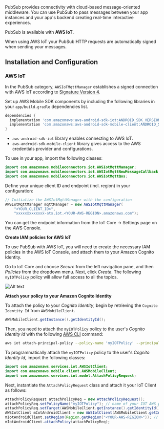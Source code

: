 PubSub provides connectivity with cloud-based message-oriented middleware. You can use PubSub to pass messages between your app instances and your app's backend creating real-time interactive experiences.

PubSub is available with **AWS IoT**.

<Callout>

When using AWS IoT your PubSub HTTP requests are automatically signed when sending your messages.

</Callout>

## Installation and Configuration

### AWS IoT

In the PubSub category, `AWSIoTMqttManager` establishes a signed connection with AWS IoT according to [Signature Version 4](https://docs.aws.amazon.com/general/latest/gr/signature-version-4.html).

Set up AWS Mobile SDK components by including the following libraries in your `app/build.gradle` dependencies list.

```groovy
dependencies {
  implementation 'com.amazonaws:aws-android-sdk-iot:ANDROID_SDK_VERSION'
  implementation 'com.amazonaws:aws-android-sdk-mobile-client:ANDROID_SDK_VERSION'
}
```

* `aws-android-sdk-iot` library enables connecting to AWS IoT.
* `aws-android-sdk-mobile-client` library gives access to the AWS credentials provider and configurations.

To use in your app, import the following classes:

```java
import com.amazonaws.mobileconnectors.iot.AWSIotMqttManager;
import com.amazonaws.mobileconnectors.iot.AWSIotMqttNewMessageCallback;
import com.amazonaws.mobileconnectors.iot.AWSIotMqttQos;
```

Define your unique client ID and endpoint (incl. region) in your configuration:

```java
// Initialize the AWSIotMqttManager with the configuration
AWSIotMqttManager mqttManager = new AWSIotMqttManager(
	"<YOUR_CLIENT_ID>",
	"xxxxxxxxxxxxx-ats.iot.<YOUR-AWS-REGION>.amazonaws.com");
```

<Callout>
You can get the endpoint information from the IoT Core -> Settings page on the AWS Console.
</Callout>

**Create IAM policies for AWS IoT**

To use PubSub with AWS IoT, you will need to create the necessary IAM policies in the AWS IoT Console, and attach them to your Amazon Cognito Identity.

Go to IoT Core and choose *Secure* from the left navigation pane, and then *Policies* from the dropdown menu. Next, click *Create*. The following `myIOTPolicy` policy will allow full access to all the topics.

![Alt text](/images/iot_attach_policy.png)

**Attach your policy to your Amazon Cognito Identity**

To attach the policy to your *Cognito Identity*, begin by retrieving the `Cognito Identity Id` from `AWSMobileClient`.

```java
AWSMobileClient.getInstance().getIdentityId();
```

Then, you need to attach the `myIOTPolicy` policy to the user's *Cognito Identity Id* with the following [AWS CLI](https://aws.amazon.com/cli/) command:

```bash
aws iot attach-principal-policy --policy-name 'myIOTPolicy' --principal '<YOUR_COGNITO_IDENTITY_ID>'
```

To programmatically attach the `myIOTPolicy` policy to the user's *Cognito Identity Id*, import the following classes:

```java
import com.amazonaws.services.iot.AWSIotClient;
import com.amazonaws.mobile.client.AWSMobileClient;
import com.amazonaws.services.iot.model.AttachPolicyRequest;
```

Next, instantiate the `AttachPolicyRequest` class and attach it your IoT Client as follows:

```java
AttachPolicyRequest attachPolicyReq = new AttachPolicyRequest();
attachPolicyReq.setPolicyName("myIOTPolicy"); // name of your IOT AWS policy
attachPolicyReq.setTarget(AWSMobileClient.getInstance().getIdentityId());
AWSIotClient mIotAndroidClient = new AWSIotClient(AWSMobileClient.getInstance());
mIotAndroidClient.setRegion(Region.getRegion("<YOUR-AWS-REGION>")); // name of your IoT Region such as "us-east-1"
mIotAndroidClient.attachPolicy(attachPolicyReq);
```
